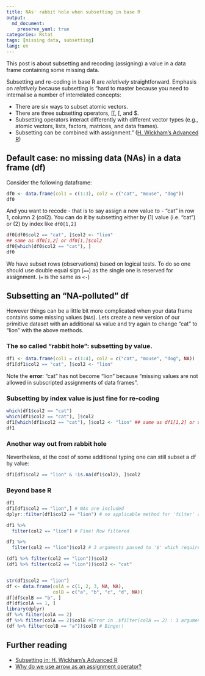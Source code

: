 ```yaml
---
title: NAs' rabbit hole when subsetting in base R
output:
  md_document:
    preserve_yaml: true
categories: Rstat
tags: [missing data, subsetting]
lang: en
---
```

This post is about subsetting and recoding (assigning) a value in a data frame containing some missing data.

Subsetting and re-coding in base R are *relatively* straightforward. Emphasis on *relatively* because subsetting is "hard to master because you need to internalise a number of interrelated concepts:

 - There are six ways to subset atomic vectors.
 - There are three subsetting operators, [[, [, and $.
 - Subsetting operators interact differently with different vector types (e.g.,
   atomic vectors, lists, factors, matrices, and data frames).
 - Subsetting can be combined with assignment." ([H. Wickham's Advanced R](https://adv-r.hadley.nz/subsetting.html))

## Default case: no missing data (NAs) in a data frame (df)

Consider the following dataframe:

```r
df0 <- data.frame(col1 = c(1:3), col2 = c("cat", "mouse", "dog"))
df0
```

And you want to recode - that is to say assign a new value to - "cat" in row 1, column 2 (col2). You can do it by subsetting either by (1) value (i.e. "cat") or (2) by index like `df0[1,2]`

```r
df0[df0$col2 == "cat", ]$col2 <- "lion"
## same as df0[1,2] or df0[1,]$col2
df0[which(df0$col2 == "cat"), ]
df0
```

We have subset rows (observations) based on logical tests. To do so one should use double equal sign (`==`) as the single one is reserved for assignment. (`=` is the same as `<-`) 

## Subsetting an "NA-polluted" df

However things can be a little bit more complicated when your data frame contains some missing values (`NA`s). Lets create a new version of our primitive dataset with an additional `NA` value and try again to change "cat" to "lion" with the above methods.

### The so called "rabbit hole": subsetting by value.

```r
df1 <- data.frame(col1 = c(1:4), col2 = c("cat", "mouse", "dog", NA))
df1[df1$col2 == "cat", ]$col2 <- "lion"
```

Note the **error**: "cat" has not become "lion" because "missing values are not allowed in subscripted assignments of data frames".

### Subsetting by index value is just fine for re-coding

```r
which(df1$col2 == "cat")
which(df1$col2 == "cat"), ]$col2
df1[which(df1$col2 == "cat"), ]$col2 <- "lion" ## same as df1[1,2] or df1[1,]$col2
df1
```

### Another way out from rabbit hole

Nevertheless, at the cost of some additional typing one can still subset a df by value:

```r
df1[df1$col2 == "lion" & !is.na(df1$col2), ]$col2
```

### Beyond base R

```r
df1
df1[df1$col2 == "lion",] # NAs are included
dplyr::filter(df1$col2 == "lion") # no applicable method for 'filter' applied to an object of class "logical"

df1 %>%
  filter(col2 == "lion") # Fine! Row filtered

df1 %>%
  filter(col2 == "lion")$col2 # 3 arguments passed to '$' which requires 2

(df1 %>% filter(col2 == "lion"))$col2
(df1 %>% filter(col2 == "lion"))$col2 <- "cat"


str(df1$col2 == "lion")
df <- data.frame(colA = c(1, 2, 3, NA, NA),
                 colB = c("a", "b", "c", "d", NA))
df[df$colB == "b", ]
df[df$colA == 1, ]
library(dplyr)
df %>% filter(colA == 2)
df %>% filter(colA == 2)$colB #Error in .$filter(colA == 2) : 3 arguments passed to '$' which requires 2
(df %>% filter(colB == "a"))$colB # Bingo!!
```

## Further reading

- [Subsetting in: H. Wickham's Advanced R](http://adv-r.had.co.nz/https://adv-r.hadley.nz/subsetting.html)
- [Why do we use arrow as an assignment operator?](https://www.r-bloggers.com/2018/09/why-do-we-use-arrow-as-an-assignment-operator/)
